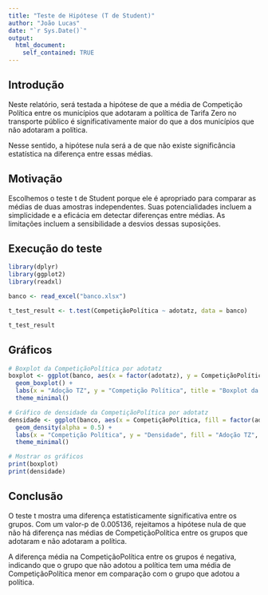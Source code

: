 ```yaml
---
title: "Teste de Hipótese (T de Student)"
author: "João Lucas"
date: "`r Sys.Date()`"
output: 
  html_document:
    self_contained: TRUE
---
```


## Introdução

Neste relatório, será testada a hipótese de que a média de Competição Política entre os municípios que adotaram a política de Tarifa Zero no transporte público é significativamente maior do que a dos municípios que não adotaram a política.

Nesse sentido, a hipótese nula será a de que não existe significância estatística na diferença entre essas médias.


## Motivação

Escolhemos o teste t de Student porque ele é apropriado para comparar as médias de duas amostras independentes. Suas potencialidades incluem a simplicidade e a eficácia em detectar diferenças entre médias. As limitações incluem a sensibilidade a desvios dessas suposições.

## Execução do teste

```r
library(dplyr)
library(ggplot2)
library(readxl)

banco <- read_excel("banco.xlsx")

t_test_result <- t.test(CompetiçãoPolítica ~ adotatz, data = banco)

t_test_result
```

## Gráficos

```r
# Boxplot da CompetiçãoPolítica por adotatz
boxplot <- ggplot(banco, aes(x = factor(adotatz), y = CompetiçãoPolítica)) +
  geom_boxplot() +
  labs(x = "Adoção TZ", y = "Competição Política", title = "Boxplot da Competição Política por Adoção TZ") +
  theme_minimal()

# Gráfico de densidade da CompetiçãoPolítica por adotatz
densidade <- ggplot(banco, aes(x = CompetiçãoPolítica, fill = factor(adotatz))) +
  geom_density(alpha = 0.5) +
  labs(x = "Competição Política", y = "Densidade", fill = "Adoção TZ", title = "Densidade da Competição Política por Adoção TZ") +
  theme_minimal()

# Mostrar os gráficos
print(boxplot)
print(densidade)
```

## Conclusão

O teste t mostra uma diferença estatisticamente significativa entre os grupos. Com um valor-p de 0.005136, rejeitamos a hipótese nula de que não há diferença nas médias de CompetiçãoPolítica entre os grupos que adotaram e não adotaram a política.

A diferença média na CompetiçãoPolítica entre os grupos é negativa, indicando que o grupo que não adotou a política tem uma média de CompetiçãoPolítica menor em comparação com o grupo que adotou a política.
